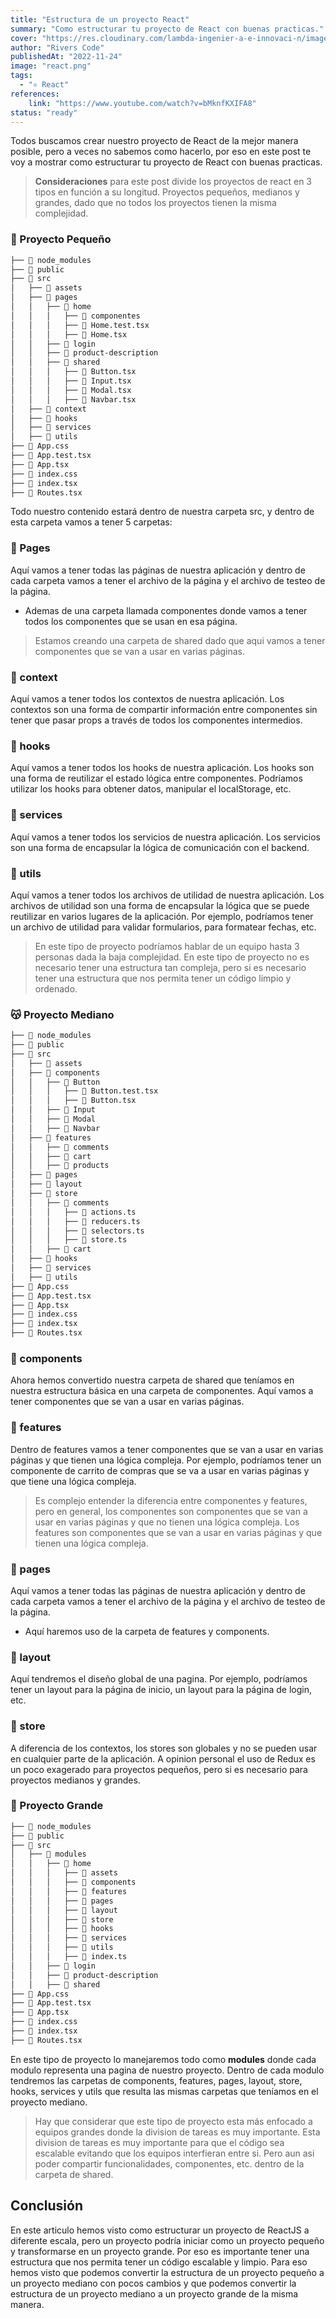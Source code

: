 ```yaml
---
title: "Estructura de un proyecto React"
summary: "Como estructurar tu proyecto de React con buenas practicas."
cover: "https://res.cloudinary.com/lambda-ingenier-a-e-innovaci-n/image/upload/v1665983632/blog-Riverscode/Asincronismo-portada_dp7jbz.png"
author: "Rivers Code"
publishedAt: "2022-11-24"
image: "react.png"
tags:
  - "⚛ React"
references:
    link: "https://www.youtube.com/watch?v=bMknfKXIFA8"
status: "ready"
---
```


Todos buscamos crear nuestro proyecto de React de la mejor manera posible, pero a veces no sabemos como hacerlo, por eso en este post te voy a mostrar como estructurar tu proyecto de React con buenas practicas.

> **Consideraciones** para este post divide los proyectos de react en 3 tipos en función a su longitud. Proyectos pequeños, medianos y grandes, dado que no todos los proyectos tienen la misma complejidad.



### 🐥 Proyecto Pequeño

```bash
├── 📁 node_modules
├── 📁 public
├── 📁 src
│   ├── 📁 assets
│   ├── 📁 pages
│   │   ├── 📁 home
│   │   │   ├── 📁 componentes
│   │   │   ├── 📃 Home.test.tsx
│   │   │   ├── 📃 Home.tsx
│   │   ├── 📁 login
│   │   ├── 📁 product-description
│   │   ├── 📁 shared
│   │   │   ├── 📃 Button.tsx
│   │   │   ├── 📃 Input.tsx
│   │   │   ├── 📃 Modal.tsx
│   │   │   ├── 📃 Navbar.tsx
│   ├── 📁 context
│   ├── 📁 hooks
│   ├── 📁 services
│   ├── 📁 utils
├── 📃 App.css
├── 📃 App.test.tsx
├── 📃 App.tsx
├── 📃 index.css
├── 📃 index.tsx
├── 📃 Routes.tsx
```

Todo nuestro contenido estará dentro de nuestra carpeta src, y dentro de esta carpeta vamos a tener 5 carpetas:

### 📁 Pages
Aquí vamos a tener todas las páginas de nuestra aplicación y dentro de cada carpeta vamos a tener el archivo de la página y el archivo de testeo de la página.
- Ademas de una carpeta llamada componentes donde vamos a tener todos los componentes que se usan en esa página.

> Estamos creando una carpeta de shared dado que aqui vamos a tener componentes que se van a usar en varias páginas.

### 📁 context
Aquí vamos a tener todos los contextos de nuestra aplicación. Los contextos son una forma de compartir información entre componentes sin tener que pasar props a través de todos los componentes intermedios.

### 📁 hooks

Aquí vamos a tener todos los hooks de nuestra aplicación. Los hooks son una forma de reutilizar el estado lógica entre componentes. Podríamos utilizar los hooks para obtener datos, manipular el localStorage, etc.

### 📁 services

Aquí vamos a tener todos los servicios de nuestra aplicación. Los servicios son una forma de encapsular la lógica de comunicación con el backend.

### 📁 utils

Aquí vamos a tener todos los archivos de utilidad de nuestra aplicación. Los archivos de utilidad son una forma de encapsular la lógica que se puede reutilizar en varios lugares de la aplicación. Por ejemplo, podríamos tener un archivo de utilidad para validar formularios, para formatear fechas, etc.

> En este tipo de proyecto podríamos hablar de un equipo hasta 3 personas dada la baja complejidad. En este tipo de proyecto no es necesario tener una estructura tan compleja, pero si es necesario tener una estructura que nos permita tener un código limpio y ordenado.

### 😽 Proyecto Mediano

```bash
├── 📁 node_modules
├── 📁 public
├── 📁 src
│   ├── 📁 assets
│   ├── 📁 components
│   │   ├── 📁 Button
│   │   │   ├── 📃 Button.test.tsx
│   │   │   ├── 📃 Button.tsx
│   │   ├── 📁 Input
│   │   ├── 📁 Modal
│   │   ├── 📁 Navbar
│   ├── 📁 features
│   │   ├── 📁 comments
│   │   ├── 📁 cart
│   │   ├── 📁 products
│   ├── 📁 pages
│   ├── 📁 layout
│   ├── 📁 store
│   │   ├── 📁 comments
│   │   │   ├── 📃 actions.ts
│   │   │   ├── 📃 reducers.ts
│   │   │   ├── 📃 selectors.ts
│   │   │   ├── 📃 store.ts
│   │   ├── 📁 cart
│   ├── 📁 hooks
│   ├── 📁 services
│   ├── 📁 utils
├── 📃 App.css
├── 📃 App.test.tsx
├── 📃 App.tsx
├── 📃 index.css
├── 📃 index.tsx
├── 📃 Routes.tsx
```
### 📁 components

Ahora hemos convertido nuestra carpeta de shared que teníamos en nuestra estructura básica en una carpeta de componentes.  Aquí vamos a tener componentes que se van a usar en varias páginas.

### 📁 features

Dentro de features vamos a tener componentes que se van a usar en varias páginas y que tienen una lógica compleja. Por ejemplo, podríamos tener un componente de carrito de compras que se va a usar en varias páginas y que tiene una lógica compleja.

> Es complejo entender la diferencia entre componentes y features, pero en general, los componentes son componentes que se van a usar en varias páginas y que no tienen una lógica compleja. Los features son componentes que se van a usar en varias páginas y que tienen una lógica compleja.

### 📁 pages

Aquí vamos a tener todas las páginas de nuestra aplicación y dentro de cada carpeta vamos a tener el archivo de la página y el archivo de testeo de la página.

- Aquí haremos uso de la carpeta de features y components.

### 📁 layout

Aquí tendremos el diseño global de una pagina. Por ejemplo, podríamos tener un layout para la página de inicio, un layout para la página de login, etc.

### 📁 store

A diferencia de los contextos, los stores son globales y no se pueden usar en cualquier parte de la aplicación. A opinion personal el uso de Redux es un poco exagerado para proyectos pequeños, pero si es necesario para proyectos medianos y grandes.

### 🐲 Proyecto Grande

```bash
├── 📁 node_modules
├── 📁 public
├── 📁 src
│   ├── 📁 modules
│   │   ├── 📁 home
│   │   │   ├── 📁 assets
│   │   │   ├── 📁 components
│   │   │   ├── 📁 features
│   │   │   ├── 📁 pages
│   │   │   ├── 📁 layout
│   │   │   ├── 📁 store
│   │   │   ├── 📁 hooks
│   │   │   ├── 📁 services
│   │   │   ├── 📁 utils
│   │   │   ├── 📃 index.ts
│   │   ├── 📁 login
│   │   ├── 📁 product-description
│   │   ├── 📁 shared
├── 📃 App.css
├── 📃 App.test.tsx
├── 📃 App.tsx
├── 📃 index.css
├── 📃 index.tsx
├── 📃 Routes.tsx
```

En este tipo de proyecto lo manejaremos todo como **modules** donde cada modulo representa una pagina de nuestro proyecto. Dentro de cada modulo tendremos las carpetas de components, features, pages, layout, store, hooks, services y utils que resulta las mismas carpetas que teníamos en el proyecto mediano.

> Hay que considerar que este tipo de proyecto esta más enfocado a equipos grandes donde la division de tareas es muy importante. Esta division de tareas es muy importante para que el código sea escalable evitando que los equipos interfieran entre si. Pero aun asi poder compartir funcionalidades, componentes, etc. dentro de la carpeta de shared.

## Conclusión

En este articulo hemos visto como estructurar un proyecto de ReactJS a diferente escala, pero un proyecto podría iniciar como un proyecto pequeño y transformarse en un proyecto grande. Por eso es importante tener una estructura que nos permita tener un código escalable y limpio. Para eso hemos visto que podemos convertir la estructura de un proyecto pequeño a un proyecto mediano con pocos cambios y que podemos convertir la estructura de un proyecto mediano a un proyecto grande de la misma manera.

